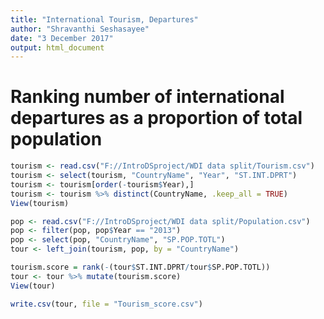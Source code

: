 ```yaml
---
title: "International Tourism, Departures"
author: "Shravanthi Seshasayee"
date: "3 December 2017"
output: html_document
---
```


# Ranking number of international departures as a proportion of total population
```r
tourism <- read.csv("F://IntroDSproject/WDI data split/Tourism.csv")
tourism <- select(tourism, "CountryName", "Year", "ST.INT.DPRT")
tourism <- tourism[order(-tourism$Year),]
tourism <- tourism %>% distinct(CountryName, .keep_all = TRUE)
View(tourism)

pop <- read.csv("F://IntroDSproject/WDI data split/Population.csv")
pop <- filter(pop, pop$Year == "2013")
pop <- select(pop, "CountryName", "SP.POP.TOTL")
tour <- left_join(tourism, pop, by = "CountryName")

tourism.score = rank(-(tour$ST.INT.DPRT/tour$SP.POP.TOTL))
tour <- tour %>% mutate(tourism.score)
View(tour)

write.csv(tour, file = "Tourism_score.csv")
```